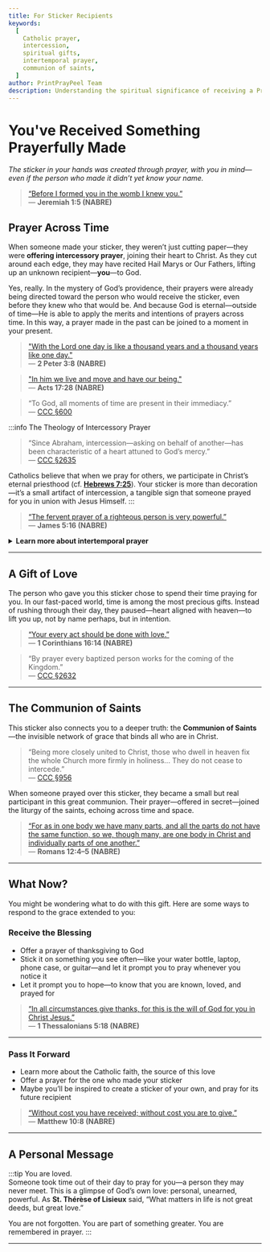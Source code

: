 ```yaml
---
title: For Sticker Recipients
keywords:
  [
    Catholic prayer,
    intercession,
    spiritual gifts,
    intertemporal prayer,
    communion of saints,
  ]
author: PrintPrayPeel Team
description: Understanding the spiritual significance of receiving a PrintPrayPeel prayer sticker
---
```


# You've Received Something Prayerfully Made

_The sticker in your hands was created through prayer, with you in mind—even if the person who made it didn’t yet know your name._

> [“Before I formed you in the womb I knew you.”](https://bible.usccb.org/bible/jeremiah/1?5)  
> — **Jeremiah 1:5 (NABRE)**

## Prayer Across Time

When someone made your sticker, they weren’t just cutting paper—they were **offering intercessory prayer**, joining their heart to Christ. As they cut around each edge, they may have recited Hail Marys or Our Fathers, lifting up an unknown recipient—**you**—to God.

Yes, really. In the mystery of God’s providence, their prayers were already being directed toward the person who would receive the sticker, even before they knew who that would be. And because God is eternal—outside of time—He is able to apply the merits and intentions of prayers across time. In this way, a prayer made in the past can be joined to a moment in your present.

> ["With the Lord one day is like a thousand years and a thousand years like one day."](https://bible.usccb.org/bible/2peter/3?8)  
> — **2 Peter 3:8 (NABRE)**

> ["In him we live and move and have our being."](https://bible.usccb.org/bible/acts/17?28)  
> — **Acts 17:28 (NABRE)**

> “To God, all moments of time are present in their immediacy.”  
> — [CCC §600](http://www.scborromeo.org/ccc/para/600.htm)

:::info The Theology of Intercessory Prayer

> “Since Abraham, intercession—asking on behalf of another—has been characteristic of a heart attuned to God’s mercy.”  
> — [CCC §2635](http://www.scborromeo.org/ccc/para/2635.htm)

Catholics believe that when we pray for others, we participate in Christ’s eternal priesthood (cf. [**Hebrews 7:25**](https://bible.usccb.org/bible/hebrews/7?25)). Your sticker is more than decoration—it’s a small artifact of intercession, a tangible sign that someone prayed for you in union with Jesus Himself.
:::

> [“The fervent prayer of a righteous person is very powerful.”](https://bible.usccb.org/bible/james/5?16)  
> — **James 5:16 (NABRE)**

<details>
<summary><strong>Learn more about intertemporal prayer</strong></summary>

Explore the mystery of how God, who exists outside of time, can unite prayers offered in one moment to graces received in another. This insight has been explored deeply in Catholic theology:

- [St. Augustine, _Confessions_, Book XI (On Time and Eternity)](https://www.newadvent.org/fathers/110111.htm)
- [St. Thomas Aquinas, _Summa Theologiae_, I, Q.14–23 (On God’s Knowledge and Providence)](https://www.newadvent.org/summa/1014.htm)

These works help unpack how intercessory prayer participates in God's eternal now, making even small acts—like preparing a prayer sticker—mystically connected to others beyond time.

</details>

---

## A Gift of Love

The person who gave you this sticker chose to spend their time praying for you. In our fast-paced world, time is among the most precious gifts. Instead of rushing through their day, they paused—heart aligned with heaven—to lift you up, not by name perhaps, but in intention.

> [“Your every act should be done with love.”](https://bible.usccb.org/bible/1corinthians/16?14)  
> — **1 Corinthians 16:14 (NABRE)**

> “By prayer every baptized person works for the coming of the Kingdom.”  
> — [CCC §2632](http://www.scborromeo.org/ccc/para/2632.htm)

---

## The Communion of Saints

This sticker also connects you to a deeper truth: the **Communion of Saints**—the invisible network of grace that binds all who are in Christ.

> “Being more closely united to Christ, those who dwell in heaven fix the whole Church more firmly in holiness... They do not cease to intercede.”  
> — [CCC §956](http://www.scborromeo.org/ccc/para/956.htm)

When someone prayed over this sticker, they became a small but real participant in this great communion. Their prayer—offered in secret—joined the liturgy of the saints, echoing across time and space.

> [“For as in one body we have many parts, and all the parts do not have the same function, so we, though many, are one body in Christ and individually parts of one another.”](https://bible.usccb.org/bible/romans/12?4)  
> — **Romans 12:4–5 (NABRE)**

---

## What Now?

You might be wondering what to do with this gift. Here are some ways to respond to the grace extended to you:

### Receive the Blessing

- Offer a prayer of thanksgiving to God
- Stick it on something you see often—like your water bottle, laptop, phone case, or guitar—and let it prompt you to pray whenever you notice it
- Let it prompt you to hope—to know that you are known, loved, and prayed for

> [“In all circumstances give thanks, for this is the will of God for you in Christ Jesus.”](https://bible.usccb.org/bible/1thessalonians/5?18)  
> — **1 Thessalonians 5:18 (NABRE)**

---

### Pass It Forward

- Learn more about the Catholic faith, the source of this love
- Offer a prayer for the one who made your sticker
- Maybe you’ll be inspired to create a sticker of your own, and pray for its future recipient

> [“Without cost you have received; without cost you are to give.”](https://bible.usccb.org/bible/matthew/10?8)  
> — **Matthew 10:8 (NABRE)**

---

## A Personal Message

:::tip You are loved.  
Someone took time out of their day to pray for you—a person they may never meet. This is a glimpse of God’s own love: personal, unearned, powerful. As **St. Thérèse of Lisieux** said, “What matters in life is not great deeds, but great love.”

You are not forgotten. You are part of something greater. You are remembered in prayer.
:::

---
